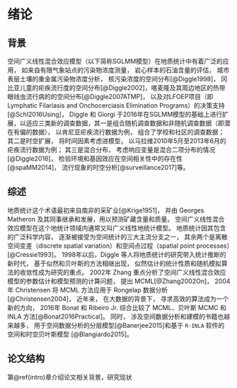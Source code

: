 # 绪论 {#intro}

## 背景

空间广义线性混合效应模型（以下简称SGLMM模型）在地质统计中有着广泛的应用， 如来自有限气象站点的污染物浓度测量， 岩心样本的石油含量的评估， 城市表层土壤的重金属污染物浓度分析， 核污染浓度的空间分布[@Diggle1998]， 冈比亚儿童的疟疾流行度的空间分布[@Diggle2002]，喀麦隆及其周边地区的热带眼线虫流行病的的空间分布[@Diggle2007ATMP]， 以及对LFOEP项目（即Lymphatic Filariasis and Onchocerciasis Elimination Programs）的决策支持[@Schl2016Using]， Diggle 和 Giorgi 于2016年在SGLMM模型的基础上进行扩展，以适应三类新的调查数据，其一是组合随机调查数据和非随机调查数据（即潜在有偏的数据）， 以肯尼亚疟疾流行数据为例， 组合了学校和社区的调查数据； 其二是时空扩展， 将时间因素考虑进模型， 以马拉维2010年5月至2013年6月的疟疾流行数据为例； 其三是混合分布， 考虑响应变量是混合二项分布的情况[@Diggle2016]， 检验环境和基因效应在空间相关性中的存在性 [@spaMM2014]， 流行现象的时空分析[@surveillance2017]等。 

## 综述

地质统计这个术语最初来自南非的采矿业[@Krige1951]， 并由 Georges Matheron 及其同事继承和发展，用以预测矿藏含量和质量。 空间广义线性混合效应模型在这个地统计领域内通常又叫广义线性地统计模型。 地质统计因其包含的广泛科学内容， 逐渐被接受为空间统计的三大主流分支之一， 其余两个是离散空间变差（discrete spatial variation）和空间点过程（spatial point processes）[@Cressie1993]。 1998年以后，Diggle 等人将地质统计的研究带入统计推断的新时代， 基于似然和贝叶斯的方法相继出现， 似然估计的统计性质和随机模拟算法的收敛性成为研究的重点。 2002年 Zhang 重点分析了空间广义线性混合效应模型的参数估计和模型预测的计算问题， 提出 MCML[@Zhang2002On]， 2004年 Christensen 将 MCML 方法应用于 Rongelap 数据分析[@Christensen2004]， 近年来， 在大数据的背景下， 寻求高效的算法成为一个新的方向， 2016年 Bonat 和 Ribeiro Jr. 综合比较了 MCML、贝叶斯 MCMC 和 INLA 方法[@Bonat2016Practical]。 同时， 涉及空间数据分析和建模的书籍也越来越多， 用于空间数据分析的分层模型[@Banerjee2015]和基于 `R-INLA` 软件的空间和时空贝叶斯模型 [@Blangiardo2015]。

## 论文结构

第\@ref(intro)章介绍论文相关背景，研究现状
